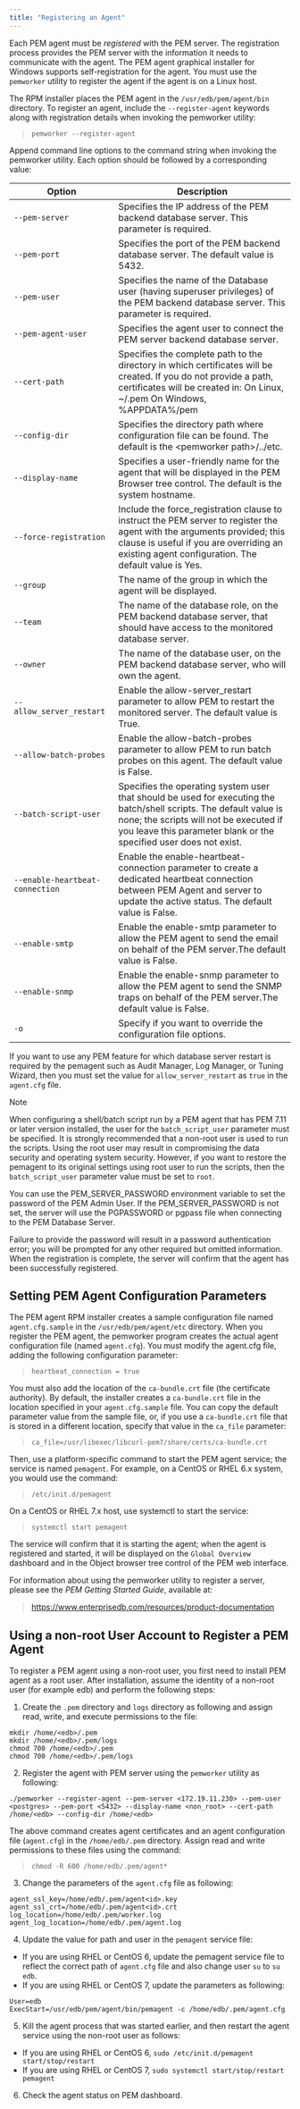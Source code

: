 ```yaml
---
title: "Registering an Agent"
---
```


Each PEM agent must be *registered* with the PEM server. The registration process provides the PEM server with the information it needs to communicate with the agent. The PEM agent graphical installer for Windows supports self-registration for the agent. You must use the `pemworker` utility to register the agent if the agent is on a Linux host.

The RPM installer places the PEM agent in the `/usr/edb/pem/agent/bin` directory. To register an agent, include the `--register-agent` keywords along with registration details when invoking the pemworker utility:

> `pemworker --register-agent`

Append command line options to the command string when invoking the pemworker utility. Each option should be followed by a corresponding value:

| Option                          | Description                                                                                                                                                                                                                        |
| ------------------------------- | ---------------------------------------------------------------------------------------------------------------------------------------------------------------------------------------------------------------------------------- |
| `--pem-server`                  | Specifies the IP address of the PEM backend database server. This parameter is required.                                                                                                                                           |
| `--pem-port`                    | Specifies the port of the PEM backend database server. The default value is 5432.                                                                                                                                                  |
| `--pem-user`                    | Specifies the name of the Database user (having superuser privileges) of the PEM backend database server. This parameter is required.                                                                                              |
| `--pem-agent-user`              | Specifies the agent user to connect the PEM server backend database server.                                                                                                                                                        |
| `--cert-path`                   | Specifies the complete path to the directory in which certificates will be created. If you do not provide a path, certificates will be created in: On Linux, \~/.pem On Windows, %APPDATA%/pem                                     |
| `--config-dir`                  | Specifies the directory path where configuration file can be found. The default is the \<pemworker path\>/../etc.                                                                                                                  |
| `--display-name`                | Specifies a user-friendly name for the agent that will be displayed in the PEM Browser tree control. The default is the system hostname.                                                                                           |
| `--force-registration`          | Include the force_registration clause to instruct the PEM server to register the agent with the arguments provided; this clause is useful if you are overriding an existing agent configuration. The default value is Yes.        |
| `--group`                       | The name of the group in which the agent will be displayed.                                                                                                                                                                        |
| `--team`                        | The name of the database role, on the PEM backend database server, that should have access to the monitored database server.                                                                                                       |
| `--owner`                       | The name of the database user, on the PEM backend database server, who will own the agent.                                                                                                                                         |
| `--allow_server_restart`        | Enable the allow-server_restart parameter to allow PEM to restart the monitored server. The default value is True.                                                                                                                |
| `--allow-batch-probes`          | Enable the allow-batch-probes parameter to allow PEM to run batch probes on this agent. The default value is False.                                                                                                                |
| `--batch-script-user`           | Specifies the operating system user that should be used for executing the batch/shell scripts. The default value is none; the scripts will not be executed if you leave this parameter blank or the specified user does not exist. |
| `--enable-heartbeat-connection` | Enable the enable-heartbeat-connection parameter to create a dedicated heartbeat connection between PEM Agent and server to update the active status. The default value is False.                                                  |
| `--enable-smtp`                 | Enable the enable-smtp parameter to allow the PEM agent to send the email on behalf of the PEM server.The default value is False.                                                                                                  |
| `--enable-snmp`                 | Enable the enable-snmp parameter to allow the PEM agent to send the SNMP traps on behalf of the PEM server.The default value is False.                                                                                             |
| `-o`                            | Specify if you want to override the configuration file options.                                                                                                                                                                    |

If you want to use any PEM feature for which database server restart is required by the pemagent such as Audit Manager, Log Manager, or Tuning Wizard, then you must set the value for `allow_server_restart` as `true` in the `agent.cfg` file.

<div class="note">

<div class="title">

Note

</div>

When configuring a shell/batch script run by a PEM agent that has PEM 7.11 or later version installed, the user for the `batch_script_user` parameter must be specified. It is strongly recommended that a non-root user is used to run the scripts. Using the root user may result in compromising the data security and operating system security. However, if you want to restore the pemagent to its original settings using root user to run the scripts, then the `batch_script_user` parameter value must be set to `root`.

</div>

You can use the PEM_SERVER_PASSWORD environment variable to set the password of the PEM Admin User. If the PEM_SERVER_PASSWORD is not set, the server will use the PGPASSWORD or pgpass file when connecting to the PEM Database Server.

Failure to provide the password will result in a password authentication error; you will be prompted for any other required but omitted information. When the registration is complete, the server will confirm that the agent has been successfully registered.

## Setting PEM Agent Configuration Parameters

The PEM agent RPM installer creates a sample configuration file named `agent.cfg.sample` in the `/usr/edb/pem/agent/etc` directory. When you register the PEM agent, the pemworker program creates the actual agent configuration file (named `agent.cfg`). You must modify the agent.cfg file, adding the following configuration parameter:

> `heartbeat_connection = true`

You must also add the location of the `ca-bundle.crt` file (the certificate authority). By default, the installer creates a `ca-bundle.crt` file in the location specified in your `agent.cfg.sample` file. You can copy the default parameter value from the sample file, or, if you use a `ca-bundle.crt` file that is stored in a different location, specify that value in the `ca_file` parameter:

> `ca_file=/usr/libexec/libcurl-pem7/share/certs/ca-bundle.crt`

Then, use a platform-specific command to start the PEM agent service; the service is named `pemagent`. For example, on a CentOS or RHEL 6.x system, you would use the command:

> `/etc/init.d/pemagent`

On a CentOS or RHEL 7.x host, use systemctl to start the service:

> `systemctl start pemagent`

The service will confirm that it is starting the agent; when the agent is registered and started, it will be displayed on the `Global Overview` dashboard and in the Object browser tree control of the PEM web interface.

For information about using the pemworker utility to register a server, please see the *PEM Getting Started Guide*, available at:

> <https://www.enterprisedb.com/resources/product-documentation>

## Using a non-root User Account to Register a PEM Agent

To register a PEM agent using a non-root user, you first need to install PEM agent as a root user. After installation, assume the identity of a non-root user (for example edb) and perform the following steps:

1.  Create the `.pem` directory and `logs` directory as following and assign read, write, and execute permissions to the file:

<!-- end list -->

``` text
mkdir /home/<edb>/.pem
mkdir /home/<edb>/.pem/logs
chmod 700 /home/<edb>/.pem
chmod 700 /home/<edb>/.pem/logs
```

2.  Register the agent with PEM server using the `pemworker` utility as following:

<!-- end list -->

``` text
./pemworker --register-agent --pem-server <172.19.11.230> --pem-user <postgres> --pem-port <5432> --display-name <non_root> --cert-path /home/<edb> --config-dir /home/<edb>
```

The above command creates agent certificates and an agent configuration file (`agent.cfg`) in the `/home/edb/.pem` directory. Assign read and write permissions to these files using the command:

> `chmod -R 600 /home/edb/.pem/agent*`

3.  Change the parameters of the `agent.cfg` file as following:

<!-- end list -->

``` text
agent_ssl_key=/home/edb/.pem/agent<id>.key
agent_ssl_crt=/home/edb/.pem/agent<id>.crt
log_location=/home/edb/.pem/worker.log
agent_log_location=/home/edb/.pem/agent.log
```

4.  Update the value for path and user in the `pemagent` service file:

<!-- end list -->

  - If you are using RHEL or CentOS 6, update the pemagent service file to reflect the correct path of `agent.cfg` file and also change user `su` to `su edb`.
  - If you are using RHEL or CentOS 7, update the parameters as following:

<!-- end list -->

``` text
User=edb
ExecStart=/usr/edb/pem/agent/bin/pemagent -c /home/edb/.pem/agent.cfg
```

5.  Kill the agent process that was started earlier, and then restart the agent service using the non-root user as follows:

<!-- end list -->

  - If you are using RHEL or CentOS 6, `sudo /etc/init.d/pemagent start/stop/restart`
  - If you are using RHEL or CentOS 7, `sudo systemctl start/stop/restart pemagent`

<!-- end list -->

6.  Check the agent status on PEM dashboard.
